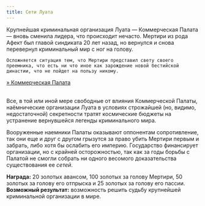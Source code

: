 ```yaml
---
title: Сети Луата
---
```


<ButtonCover title="Сети Луата" src="pic.jpg" />
<QuestTag tags="Локальный, Партийный, Криминал" />
<BlockquoteBox>
    Крупнейшая криминальная организация Луата — Коммерческая Палата — вновь сменила лидера, что происходит нечасто. Мертири из рода Афект был главой синдиката 20 лет назад, но вернулся и снова перевернул криминальный мир с ног на голову.

    Осложняется ситуация тем, что Мертири представил свету своего преемника, что есть ни что иное как зарождение новой бестийской династии, что не пойдет на пользу никому.
</BlockquoteBox>
<a href="/menu/guidebook/industry/commercial-chamber/">» Коммерческая Палата</a><br/><br/>

Все, в той или иной мере свободные от влияния Коммерческой Палаты, наёмнические организации Луата в условиях строжайшей (но, видимо, недостаточной) секретности тратят космические бюджеты на устранение вернувшейся легенды криминального мира.

Вооруженные наемники Палаты оказывают оппонентам сопротивление, так они еще и друг с другом грызутся за право убить Мертири первым и забрать, либо хотя бы ослабить его империю. Государство финансирует организации, но с крайней осторожностью, так как за годы борьбы с Палатой не смогли собрать ни одного весомого доказательства существования ее *сетей*.

**Награда:** 20 золотых авансом, 100 золотых за голову Мертири, 50 золотых за голову его отпрыска и 25 золотых за голову его пассии.  
**Возможный результат:** возможность решить судьбу крупнейшей криминальной организации в мире.